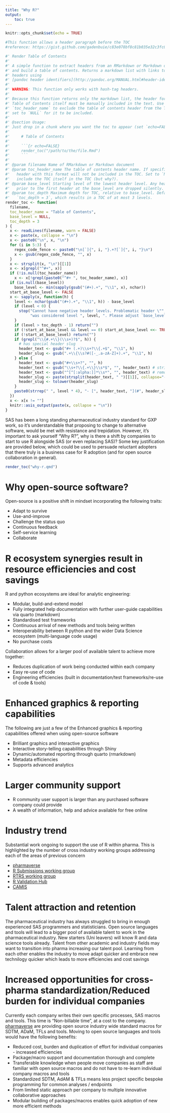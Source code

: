 ```yaml
---
title: "Why R?"
output:
    toc: true
---
```



```r
knitr::opts_chunk$set(echo = TRUE)

#This function allows a header paragraph before the TOC
#reference: https://gist.github.com/gadenbuie/c83e078bf8c81b035e32c3fc0cf04ee8

#' Render Table of Contents
#' 
#' A simple function to extract headers from an RMarkdown or Markdown document
#' and build a table of contents. Returns a markdown list with links to the 
#' headers using 
#' [pandoc header identifiers](http://pandoc.org/MANUAL.html#header-identifiers).
#' 
#' WARNING: This function only works with hash-tag headers.
#' 
#' Because this function returns only the markdown list, the header for the
#' Table of Contents itself must be manually included in the text. Use
#' `toc_header_name` to exclude the table of contents header from the TOC, or
#' set to `NULL` for it to be included.
#' 
#' @section Usage:
#' Just drop in a chunk where you want the toc to appear (set `echo=FALSE`):
#' 
#'     # Table of Contents
#' 
#'     ```{r echo=FALSE}
#'     render_toc("/path/to/the/file.Rmd")
#'     ```
#' 
#' @param filename Name of RMarkdown or Markdown document
#' @param toc_header_name The table of contents header name. If specified, any
#'   header with this format will not be included in the TOC. Set to `NULL` to
#'   include the TOC itself in the TOC (but why?).
#' @param base_level Starting level of the lowest header level. Any headers 
#'   prior to the first header at the base_level are dropped silently.
#' @param toc_depth Maximum depth for TOC, relative to base_level. Default is
#'   `toc_depth = 3`, which results in a TOC of at most 3 levels.
render_toc <- function(
  filename, 
  toc_header_name = "Table of Contents",
  base_level = NULL,
  toc_depth = 3
) {
  x <- readLines(filename, warn = FALSE)
  x <- paste(x, collapse = "\n")
  x <- paste0("\n", x, "\n")
  for (i in 5:3) {
    regex_code_fence <- paste0("\n[`]{", i, "}.+?[`]{", i, "}\n")
    x <- gsub(regex_code_fence, "", x)
  }
  x <- strsplit(x, "\n")[[1]]
  x <- x[grepl("^#+", x)]
  if (!is.null(toc_header_name)) 
    x <- x[!grepl(paste0("^#+ ", toc_header_name), x)]
  if (is.null(base_level))
    base_level <- min(sapply(gsub("(#+).+", "\\1", x), nchar))
  start_at_base_level <- FALSE
  x <- sapply(x, function(h) {
    level <- nchar(gsub("(#+).+", "\\1", h)) - base_level
    if (level < 0) {
      stop("Cannot have negative header levels. Problematic header \"", h, '" ',
           "was considered level ", level, ". Please adjust `base_level`.")
    }
    if (level > toc_depth - 1) return("")
    if (!start_at_base_level && level == 0) start_at_base_level <<- TRUE
    if (!start_at_base_level) return("")
    if (grepl("\\{#.+\\}(\\s+)?$", h)) {
      # has special header slug
      header_text <- gsub("#+ (.+)\\s+?\\{.+$", "\\1", h)
      header_slug <- gsub(".+\\{\\s?#([-_.a-zA-Z]+).+", "\\1", h)
    } else {
      header_text <- gsub("#+\\s+?", "", h)
      header_text <- gsub("\\s+?\\{.+\\}\\s*$", "", header_text) # strip { .tabset ... }
      header_text <- gsub("^[^[:alpha:]]*\\s*", "", header_text) # remove up to first alpha char
      header_slug <- paste(strsplit(header_text, " ")[[1]], collapse="-")
      header_slug <- tolower(header_slug)
    }
    paste0(strrep(" ", level * 4), "- [", header_text, "](#", header_slug, ")")
  })
  x <- x[x != ""]
  knitr::asis_output(paste(x, collapse = "\n"))
}

```

SAS has been a long standing pharmaceutical industry standard for GXP work, so it's understandable that proposing to change to alternative software, would be met with resistance and trepidation. However, it's important to ask yourself "Why R?", why is there a shift by companies to start to use R alongside SAS (or even replacing SAS)? Some key justification are provided below, which could be used to persuade reluctant adopters that there truly is a business case for R adoption (and for open source collaboration in general).

```r
render_toc("why-r.qmd")
```

# Why open-source software?

Open-source is a positive shift in mindset incorporating the following traits:

-   Adapt to survive
-   Use-and-improve
-   Challenge the status quo
-   Continuous feedback
-   Self-service learning
-   Collaborate

# R ecosystem synergies result in resource efficiencies and cost savings

R and python ecosystems are ideal for analytic engineering:

-   Modular, build-and-extend model
-   Fully integrated help documentation with further user-guide capabilities via quarto (markdown)
-   Standardised test frameworks
-   Continuous arrival of new methods and tools being written
-   Interoperability between R python and the wider Data Science ecosystem (multi-language code usage)
-   No purchase costs

Collaboration allows for a larger pool of available talent to achieve more together:

-   Reduces duplication of work being conducted within each company
-   Easy re-use of code
-   Engineering efficiencies (built in documentation/test frameworks/re-use of code & tools)

# Enhanced graphics & reporting capabilities

The following are just a few of the Enhanced graphics & reporting capabilities offered when using open-source software

-   Brilliant graphics and interactive graphics
-   Interactive story-telling capabilities through Shiny
-   Dynamic/automated reporting through quarto (rmarkdown)
-   Metadata efficiencies
-   Supports advanced analytics

# Larger community support

-   R community user support is larger than any purchased software company could provide
-   A wealth of information, help and advice available for free online

# Industry trend

Substantial work ongoing to support the use of R within pharma. This is highlighted by the number of cross industry working groups addressing each of the areas of previous concern

-   [pharmaverse](https://pharmaverse.org/e2eclinical/)
-   [R Submissions working group](https://rconsortium.github.io/submissions-wg/)
-   [RTRS working group](https://rconsortium.github.io/rtrs-wg/)
-   [R Validation Hub](https://www.pharmar.org/)
-   [CAMIS](https://psiaims.github.io/CAMIS/)

# Talent attraction and retention

The pharmaceutical industry has always struggled to bring in enough experienced SAS programmers and statisticians. Open source languages and tools will lead to a bigger pool of available talent to work in the pharmaceutical industry. New starters (Uni leavers) will know R and data science tools already. Talent from other academic and industry fields may want to transition into pharma increasing our talent pool.
Learning from each other enables the industry to move adapt quicker and embrace new technilogy quicker which leads to more efficiencies and cost savings

# Increased opportunities for cross-pharma standardization/Reduced burden for individual companies

Currently each company writes their own specific processes, SAS macros and tools. This time is "Non-billable time", at a cost to the company. [pharmaverse](https://pharmaverse.org/e2eclinical/) are providing open source industry wide standard macros for SDTM, ADaM, TFLs and tools. Moving to open source languages and tools would have the following benefits:

-   Reduced cost, burden and duplication of effort for individual companies - increased efficiencies
-   Package/macro support and documentation thorough and complete
-   Transferable knowledge when people move companies as staff are familiar with open source macros and do not have to re-learn individual company macros and tools 
-   Standardized SDTM, AdAM & TFLs means less project specific bespoke programming for common analyses / endpoints
-   From limited static approach per company to multiple innovative collaborative approaches 
-   Modular building of packages/macros enables quick adoption of new more efficient methods
